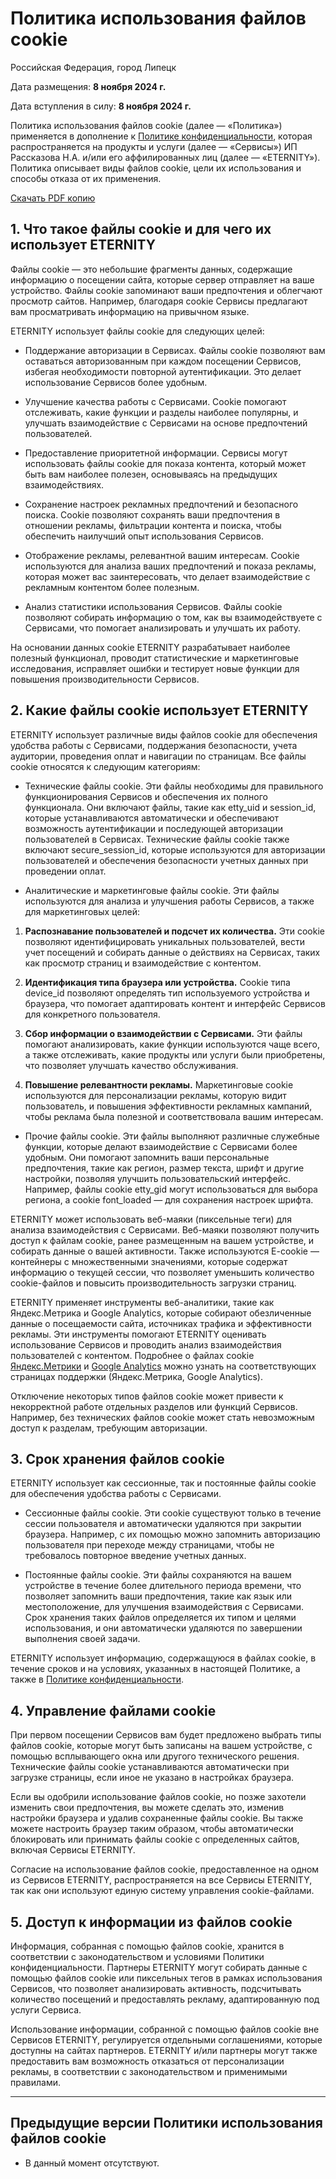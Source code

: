 # Политика использования файлов cookie

Российская Федерация, город Липецк

Дата размещения: **8 ноября 2024 г.**

Дата вступления в силу: **8 ноября 2024 г.**

Политика использования файлов cookie (далее — «Политика») применяется в дополнение к [Политике конфиденциальности](https://www.etty.su/docs/legal/privacy-policy), которая распространяется на продукты и услуги (далее — «Сервисы») ИП Рассказова Н.А. и/или его аффилированных лиц (далее — «ETERNITY»). Политика описывает виды файлов cookie, цели их использования и способы отказа от их применения.

[Скачать PDF копию](https://api.etty.su/documents/cookies.pdf)

## 1. Что такое файлы cookie и для чего их использует ETERNITY

Файлы cookie — это небольшие фрагменты данных, содержащие информацию о посещении сайта, которые сервер отправляет на ваше устройство. Файлы cookie запоминают ваши предпочтения и облегчают просмотр сайтов. Например, благодаря cookie Сервисы предлагают вам просматривать информацию на привычном языке.

ETERNITY использует файлы cookie для следующих целей:

- Поддержание авторизации в Сервисах. Файлы cookie позволяют вам оставаться авторизованным при каждом посещении Сервисов, избегая необходимости повторной аутентификации. Это делает использование Сервисов более удобным.

- Улучшение качества работы с Сервисами. Cookie помогают отслеживать, какие функции и разделы наиболее популярны, и улучшать взаимодействие с Сервисами на основе предпочтений пользователей.

- Предоставление приоритетной информации. Сервисы могут использовать файлы cookie для показа контента, который может быть вам наиболее полезен, основываясь на предыдущих взаимодействиях.

- Сохранение настроек рекламных предпочтений и безопасного поиска. Cookie позволяют сохранять ваши предпочтения в отношении рекламы, фильтрации контента и поиска, чтобы обеспечить наилучший опыт использования Сервисов.

- Отображение рекламы, релевантной вашим интересам. Cookie используются для анализа ваших предпочтений и показа рекламы, которая может вас заинтересовать, что делает взаимодействие с рекламным контентом более полезным.

- Анализ статистики использования Сервисов. Файлы cookie позволяют собирать информацию о том, как вы взаимодействуете с Сервисами, что помогает анализировать и улучшать их работу.

На основании данных cookie ETERNITY разрабатывает наиболее полезный функционал, проводит статистические и маркетинговые исследования, исправляет ошибки и тестирует новые функции для повышения производительности Сервисов.

## 2. Какие файлы cookie использует ETERNITY

ETERNITY использует различные виды файлов cookie для обеспечения удобства работы с Сервисами, поддержания безопасности, учета аудитории, проведения оплат и навигации по страницам. Все файлы cookie относятся к следующим категориям:

- Технические файлы cookie. Эти файлы необходимы для правильного функционирования Сервисов и обеспечения их полного функционала. Они включают файлы, такие как etty_uid и session_id, которые устанавливаются автоматически и обеспечивают возможность аутентификации и последующей авторизации пользователей в Сервисах. Технические файлы cookie также включают secure_session_id, которые используются для авторизации пользователей и обеспечения безопасности учетных данных при проведении оплат.

- Аналитические и маркетинговые файлы cookie. Эти файлы используются для анализа и улучшения работы Сервисов, а также для маркетинговых целей:

1) **Распознавание пользователей и подсчет их количества.** Эти cookie позволяют идентифицировать уникальных пользователей, вести учет посещений и собирать данные о действиях на Сервисах, таких как просмотр страниц и взаимодействие с контентом.

2) **Идентификация типа браузера или устройства.** Cookie типа device_id позволяют определять тип используемого устройства и браузера, что помогает адаптировать контент и интерфейс Сервисов для конкретного пользователя.

3) **Сбор информации о взаимодействии с Сервисами.** Эти файлы помогают анализировать, какие функции используются чаще всего, а также отслеживать, какие продукты или услуги были приобретены, что позволяет улучшать качество обслуживания.

4) **Повышение релевантности рекламы.** Маркетинговые cookie используются для персонализации рекламы, которую видит пользователь, и повышения эффективности рекламных кампаний, чтобы реклама была полезной и соответствовала вашим интересам.

- Прочие файлы cookie. Эти файлы выполняют различные служебные функции, которые делают взаимодействие с Сервисами более удобным. Они помогают запомнить ваши персональные предпочтения, такие как регион, размер текста, шрифт и другие настройки, позволяя улучшить пользовательский интерфейс. Например, файлы cookie etty_gid могут использоваться для выбора региона, а cookie font_loaded — для сохранения настроек шрифта.

ETERNITY может использовать веб-маяки (пиксельные теги) для анализа взаимодействия с Сервисами. Веб-маяки позволяют получить доступ к файлам cookie, ранее размещенным на вашем устройстве, и собирать данные о вашей активности. Также используются E-cookie — контейнеры с множественными значениями, которые содержат информацию о текущей сессии, что позволяет уменьшить количество cookie-файлов и повысить производительность загрузки страниц.

ETERNITY применяет инструменты веб-аналитики, такие как Яндекс.Метрика и Google Analytics, которые собирают обезличенные данные о посещаемости сайта, источниках трафика и эффективности рекламы. Эти инструменты помогают ETERNITY оценивать использование Сервисов и проводить анализ взаимодействия пользователей с контентом. Подробнее о файлах cookie [Яндекс.Метрики](https://yandex.ru/support/metrica/general/cookie-usage.html) и [Google Analytics](https://policies.google.com/technologies/partner-sites?hl=en-US) можно узнать на соответствующих страницах поддержки (Яндекс.Метрика, Google Analytics).

Отключение некоторых типов файлов cookie может привести к некорректной работе отдельных разделов или функций Сервисов. Например, без технических файлов cookie может стать невозможным доступ к разделам, требующим авторизации.

## 3. Срок хранения файлов cookie

ETERNITY использует как сессионные, так и постоянные файлы cookie для обеспечения удобства работы с Сервисами.

- Сессионные файлы cookie. Эти cookie существуют только в течение сессии пользователя и автоматически удаляются при закрытии браузера. Например, с их помощью можно запомнить авторизацию пользователя при переходе между страницами, чтобы не требовалось повторное введение учетных данных.

- Постоянные файлы cookie. Эти файлы сохраняются на вашем устройстве в течение более длительного периода времени, что позволяет запомнить ваши предпочтения, такие как язык или местоположение, для улучшения взаимодействия с Сервисами. Срок хранения таких файлов определяется их типом и целями использования, и они автоматически удаляются по завершении выполнения своей задачи.

ETERNITY использует информацию, содержащуюся в файлах cookie, в течение сроков и на условиях, указанных в настоящей Политике, а также в [Политике конфиденциальности](https://www.etty.su/docs/legal/privacy-policy).

## 4. Управление файлами cookie

При первом посещении Сервисов вам будет предложено выбрать типы файлов cookie, которые могут быть записаны на вашем устройстве, с помощью всплывающего окна или другого технического решения. Технические файлы cookie устанавливаются автоматически при загрузке страницы, если иное не указано в настройках браузера.

Если вы одобрили использование файлов cookie, но позже захотели изменить свои предпочтения, вы можете сделать это, изменив настройки браузера и удалив сохраненные файлы cookie. Вы также можете настроить браузер таким образом, чтобы автоматически блокировать или принимать файлы cookie с определенных сайтов, включая Сервисы ETERNITY.

Согласие на использование файлов cookie, предоставленное на одном из Сервисов ETERNITY, распространяется на все Сервисы ETERNITY, так как они используют единую систему управления cookie-файлами.

## 5. Доступ к информации из файлов cookie

Информация, собранная с помощью файлов cookie, хранится в соответствии с законодательством и условиями Политики конфиденциальности. Партнеры ETERNITY могут собирать данные с помощью файлов cookie или пиксельных тегов в рамках использования Сервисов, что позволяет анализировать активность, подсчитывать количество посещений и предоставлять рекламу, адаптированную под услуги Сервиса.

Использование информации, собранной с помощью файлов cookie вне Сервисов ETERNITY, регулируется отдельными соглашениями, которые доступны на сайтах партнеров. ETERNITY и/или партнеры могут также предоставить вам возможность отказаться от персонализации рекламы, в соответствии с законодательством и применимыми правилами.

--------
## Предыдущие версии Политики использования файлов cookie

- В данный момент отсутствуют.
